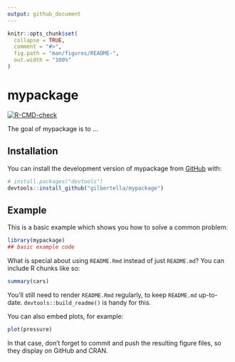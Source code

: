 ```yaml
---
output: github_document
---
```


<!-- README.md is generated from README.Rmd. Please edit that file -->

```r
knitr::opts_chunk$set(
  collapse = TRUE,
  comment = "#>",
  fig.path = "man/figures/README-",
  out.width = "100%"
)
```

# mypackage

<!-- badges: start -->
[![R-CMD-check](https://github.com/gilbertella/mypackage/actions/workflows/R-CMD-check.yaml/badge.svg)](https://github.com/gilbertella/mypackage/actions/workflows/R-CMD-check.yaml)
<!-- badges: end -->

The goal of mypackage is to ...

## Installation

You can install the development version of mypackage from [GitHub](https://github.com/) with:

``` r
# install.packages("devtools")
devtools::install_github("gilbertella/mypackage")
```

## Example

This is a basic example which shows you how to solve a common problem:

```r
library(mypackage)
## basic example code
```

What is special about using `README.Rmd` instead of just `README.md`? You can include R chunks like so:

```r
summary(cars)
```

You'll still need to render `README.Rmd` regularly, to keep `README.md` up-to-date. `devtools::build_readme()` is handy for this.

You can also embed plots, for example:

```r
plot(pressure)
```

In that case, don't forget to commit and push the resulting figure files, so they display on GitHub and CRAN.
